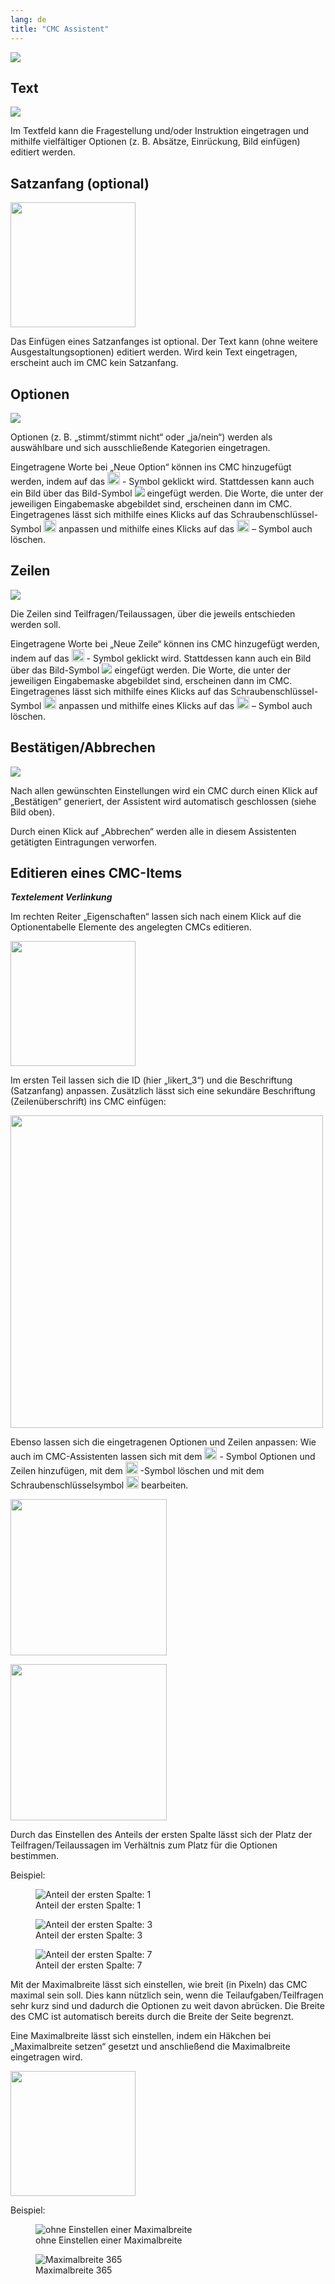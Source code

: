 ```yaml
---
lang: de
title: "CMC Assistent"
---
```


![](CMC_Main_Grafik.png)

## Text

![](CMC_Text_Grafik.png)

Im Textfeld kann die Fragestellung und/oder Instruktion eingetragen und mithilfe vielfältiger Optionen (z. B. Absätze, Einrückung, Bild einfügen) editiert werden.

## Satzanfang (optional)

![](CMC_Satzanfang_Grafik.png){width=200}

Das Einfügen eines Satzanfanges ist optional. Der Text kann (ohne weitere Ausgestaltungsoptionen) editiert werden. Wird kein Text eingetragen, erscheint auch im CMC kein Satzanfang.

## Optionen

![](CMC_Optionen_Grafik.png)

Optionen (z. B. „stimmt/stimmt nicht“ oder „ja/nein“) werden als auswählbare und sich ausschließende Kategorien eingetragen. 

Eingetragene Worte bei „Neue Option“ können ins CMC hinzugefügt werden, indem auf das ![](CMC_PlusSymbol_Grafik.png){width=20} - Symbol geklickt wird. Stattdessen kann auch ein Bild über das Bild-Symbol ![](CMC_Bild-Symbol_Grafik.png) eingefügt werden. Die Worte, die unter der jeweiligen Eingabemaske abgebildet sind, erscheinen dann im CMC. Eingetragenes lässt sich mithilfe eines Klicks auf das Schraubenschlüssel-Symbol ![](CMC_Werkzeug-Symbol_Grafik.png){width=20} anpassen und mithilfe eines Klicks auf das ![](CMC_XSymbol_Grafik.png){width=20} – Symbol auch löschen.

## Zeilen

![](CMC_Zeilen_Grafik.png)

Die Zeilen sind Teilfragen/Teilaussagen, über die jeweils entschieden werden soll. 

Eingetragene Worte bei „Neue Zeile“ können ins CMC hinzugefügt werden, indem auf das ![](CMC_PlusSymbol_Grafik.png){width=20} - Symbol geklickt wird. Stattdessen kann auch ein Bild über das Bild-Symbol ![](CMC_Bild-Symbol_Grafik.png) eingefügt werden. Die Worte, die unter der jeweiligen Eingabemaske abgebildet sind, erscheinen dann im CMC. Eingetragenes lässt sich mithilfe eines Klicks auf das Schraubenschlüssel-Symbol ![](CMC_Werkzeug-Symbol_Grafik.png){width=20} anpassen und mithilfe eines Klicks auf das ![](CMC_XSymbol_Grafik.png){width=20} – Symbol auch löschen. 

## Bestätigen/Abbrechen

![](CMC_BestatigenAbbrechen_Grafik.png)

Nach allen gewünschten Einstellungen wird ein CMC durch einen Klick auf „Bestätigen“ generiert, der Assistent wird automatisch geschlossen (siehe Bild oben). 

Durch einen Klick auf „Abbrechen“ werden alle in diesem Assistenten getätigten Eintragungen verworfen.

## Editieren eines CMC-Items

***Textelement Verlinkung***

Im rechten Reiter „Eigenschaften“ lassen sich nach einem Klick auf die Optionentabelle Elemente des angelegten CMCs editieren. 

![](CMC_Editieren_eins_Grafik.png){width=200}

Im ersten Teil lassen sich die ID (hier „likert_3“) und die Beschriftung (Satzanfang) anpassen. Zusätzlich lässt sich eine sekundäre Beschriftung (Zeilenüberschrift) ins CMC einfügen: 

![](CMC_Editieren_zwei_Grafik.png){width=500}

Ebenso lassen sich die eingetragenen Optionen und Zeilen anpassen: Wie auch im CMC-Assistenten lassen sich mit dem ![](CMC_XSymbol_Grafik.png){width=20} - Symbol Optionen und Zeilen hinzufügen, mit dem ![](CMC_PlusSymbol_Grafik.png){width=20} -Symbol löschen und mit dem Schraubenschlüsselsymbol ![](CMC_Werkzeug-Symbol_Grafik.png){width=20} bearbeiten.

::: {layout-ncol=2}
![](CMC_Editieren_drei_Grafik.png){width=250}

![](CMC_Editieren_vier_Grafik.png){width=250}
:::

Durch das Einstellen des Anteils der ersten Spalte lässt sich der Platz der Teilfragen/Teilaussagen im Verhältnis zum Platz für die Optionen bestimmen. 

Beispiel:

::: {layout-ncol=3 layout-valign="bottom"}
![Anteil der ersten Spalte: 1](CMC_Spalten_eins_Grafik.png)

![Anteil der ersten Spalte: 3](CMC_Spalten_zwei_Grafik.png)

![Anteil der ersten Spalte: 7](CMC_Spalten_drei_Grafik.png)
:::

Mit der Maximalbreite lässt sich einstellen, wie breit (in Pixeln) das CMC maximal sein soll. Dies kann nützlich sein, wenn die Teilaufgaben/Teilfragen sehr kurz sind und dadurch die Optionen zu weit davon abrücken. Die Breite des CMC ist automatisch bereits durch die Breite der Seite begrenzt. 

Eine Maximalbreite lässt sich einstellen, indem ein Häkchen bei „Maximalbreite setzen“ gesetzt und anschließend die Maximalbreite eingetragen wird.

![](CMC_Maximalbreite_eins_Grafik.png){width=200}

Beispiel:

::: {layout-ncol=2 layout-valign="bottom"}
![ohne Einstellen einer Maximalbreite](CMC_Maximalbreite_zwei_Grafik.png)

![Maximalbreite 365](CMC_Maximalbreite_drei_Grafik.png)
:::